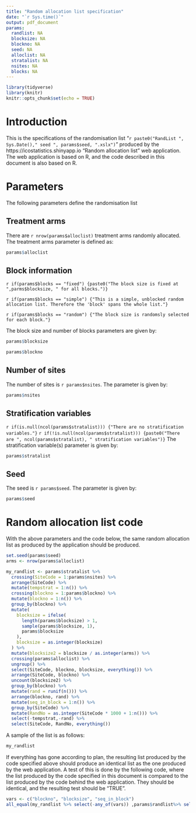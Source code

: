 ```yaml
---
title: "Random allocation list specification"
date: "`r Sys.time()`"
output: pdf_document
params:
  randlist: NA
  blocksize: NA
  blockno: NA 
  seed: NA 
  alloclist: NA 
  stratalist: NA 
  nsites: NA
  blocks: NA
---
```

```r
library(tidyverse)
library(knitr)
knitr::opts_chunk$set(echo = TRUE)
```
# Introduction

This is the specifications of the randomisation list "`r paste0("RandList ", Sys.Date()," seed ", params$seed, ".xslx")`" produced by the https://icostatistics.shinyapp.io "Random allocation list" web application. The web application is based on R, and the code described in this document is also based on R. 

# Parameters
The following parameters define the randomisation list

## Treatment arms

There are `r nrow(params$alloclist)` treatment arms randomly allocated. The treatment arms parameter is defined as:
```r
params$alloclist
```
 
## Block information

`r if(params$blocks == "fixed") {paste0("The block size is fixed at ",parms$blocksize, " for all blocks.")}`

`r if(params$blocks == "simple") {"This is a simple, unblocked random allocation list. Therefore the 'block' spans the whole list."}`

`r if(params$blocks == "random") {"The block size is randomsly selected  for each block."}`


The block size and number of blocks parameters are given by:

```r
params$blocksize

params$blockno
```

## Number of sites

The number of sites is `r params$nsites`. The parameter is given by:

```r
params$nsites
```

## Stratification variables

`r if(is.null(ncol(params$stratalist))) {"There are no stratification variables."}`
`r if(!is.null(ncol(params$stratalist))) {paste0("There are ", ncol(params$stratalist), " stratification variables")}`
The stratification variable(s) parameter is given by:

```r
params$stratalist
```

## Seed

The seed is `r params$seed`. The parameter is given by:

```r
params$seed
```


# Random allocation list code

With the above parameters and the code below, the same random allocation list as produced by the application should be produced. 

```r
set.seed(params$seed)
arms <- nrow(params$alloclist)

my_randlist <- params$stratalist %>%
  crossing(SiteCode = 1:params$nsites) %>%
  arrange(SiteCode) %>%
  mutate(tempstrat = 1:n()) %>%
  crossing(blockno = 1:params$blockno) %>%
  mutate(blockno = 1:n()) %>%
  group_by(blockno) %>%
  mutate(
    blocksize = ifelse(
      length(params$blocksize) > 1,
      sample(params$blocksize, 1),
      params$blocksize
    ),
    blocksize = as.integer(blocksize)
  ) %>%
  mutate(blocksize2 = blocksize / as.integer(arms)) %>%
  crossing(params$alloclist) %>%
  ungroup() %>%
  select(SiteCode, blockno, blocksize, everything()) %>%
  arrange(SiteCode, blockno) %>%
  uncount(blocksize2) %>%
  group_by(blockno) %>%
  mutate(rand = runif(n())) %>%
  arrange(blockno, rand) %>%
  mutate(seq_in_block = 1:n()) %>%
  group_by(SiteCode) %>%
  mutate(RandNo = as.integer(SiteCode * 1000 + 1:n())) %>%
  select(-tempstrat,-rand) %>%
  select(SiteCode, RandNo, everything())
```

A sample of the list is as follows:

```r
my_randlist 
```

If everything has gone according to plan, the resulting list produced by the code specified above should produce an identical list as the one produced by the web application. A test of this is done by the following code, where the list produced by the code specified in this document is compared to the list produced by the code behind the web application. They should be identical, and the resulting test should be "TRUE".

```r
vars <- c("blockno", "blocksize", "seq_in_block")
all_equal(my_randlist %>% select(-any_of(vars)) ,params$randlist%>% select(-any_of(vars)))
```

